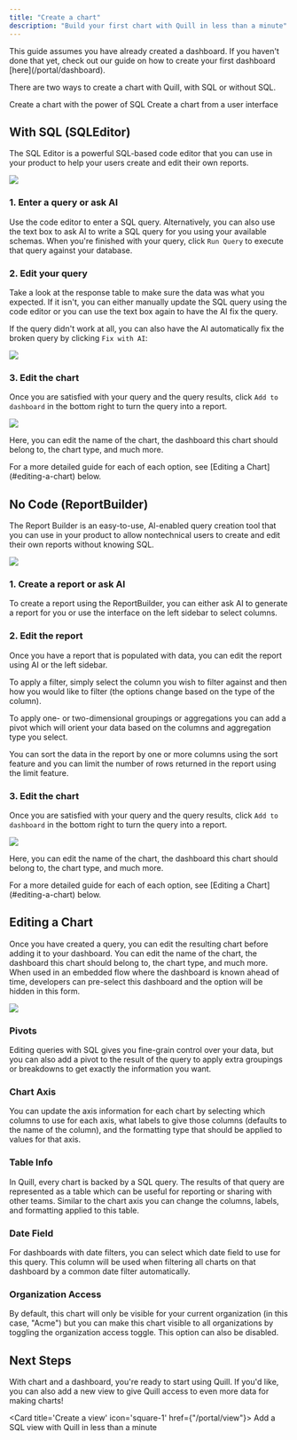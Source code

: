 ```yaml
---
title: "Create a chart"
description: "Build your first chart with Quill in less than a minute"
---
```


<Note>
	This guide assumes you have already created a dashboard. If you haven't done
	that yet, check out our guide on how to create your first dashboard
	[here](/portal/dashboard).
</Note>

There are two ways to create a chart with Quill, with SQL or without SQL.

<CardGroup cols={2}>
	<Card
		title='With SQL (SQLEditor)'
		icon='code'
		href='/portal/chart#with-sql-sqleditor'>
		Create a chart with the power of SQL
	</Card>
	<Card
		title='No Code (ReportBuilder)'
		icon='hammer'
		href='/portal/chart#no-code-reportbuilder'>
		Create a chart from a user interface
	</Card>
</CardGroup>

## With SQL (SQLEditor)

The SQL Editor is a powerful SQL-based code editor that you can use in your
product to help your users create and edit their own reports.

<Frame>
	<img src='/images/sql_editor.png' />
</Frame>

### 1. Enter a query or ask AI

Use the code editor to enter a SQL query. Alternatively, you can also use the text box to ask AI to write a SQL query for you using your available schemas. When you're finished with your query, click `Run Query` to execute that query against your database.

### 2. Edit your query

Take a look at the response table to make sure the data was what you expected. If it isn't, you can either manually update the SQL query using the code editor or you can use the text box again to have the AI fix the query.

If the query didn't work at all, you can also have the AI automatically fix the broken query by clicking `Fix with AI`:

<Frame>
	<img src='/images/fix_query.png' />
</Frame>

### 3. Edit the chart

Once you are satisfied with your query and the query results, click `Add to dashboard` in the bottom right to turn the query into a report.

<Frame>
	<img src='/images/edit_chart.png' />
</Frame>

Here, you can edit the name of the chart, the dashboard this chart should belong to, the chart type, and much more.

<Tip>
	For a more detailed guide for each of each option, see [Editing a
	Chart](#editing-a-chart) below.
</Tip>

## No Code (ReportBuilder)

The Report Builder is an easy-to-use, AI-enabled query creation tool that you
can use in your product to allow nontechnical users to create and edit their own
reports without knowing SQL.

<Frame>
	<img src='/images/report_builder.png' />
</Frame>

### 1. Create a report or ask AI

To create a report using the ReportBuilder, you can either ask AI to generate a report for you or use the interface on the left sidebar to select columns.

### 2. Edit the report

Once you have a report that is populated with data, you can edit the report using AI or the left sidebar.

To apply a filter, simply select the column you wish to filter against and then how you would like to filter (the options change based on the type of the column).

To apply one- or two-dimensional groupings or aggregations you can add a pivot which will orient your data based on the columns and aggregation type you select.

You can sort the data in the report by one or more columns using the sort feature and you can limit the number of rows returned in the report using the limit feature.

### 3. Edit the chart

Once you are satisfied with your query and the query results, click `Add to dashboard` in the bottom right to turn the query into a report.

<Frame>
	<img src='/images/edit_chart_2.png' />
</Frame>

Here, you can edit the name of the chart, the dashboard this chart should belong to, the chart type, and much more.

<Tip>
	For a more detailed guide for each of each option, see [Editing a
	Chart](#editing-a-chart) below.
</Tip>

## Editing a Chart

Once you have created a query, you can edit the resulting chart before adding it
to your dashboard. You can edit the name of the chart, the dashboard this chart
should belong to, the chart type, and much more. When used in an embedded flow
where the dashboard is known ahead of time, developers can pre-select this
dashboard and the option will be hidden in this form.

<Frame>
	<img src='/images/edit_chart_3.png' />
</Frame>

### Pivots

Editing queries with SQL gives you fine-grain control over your data, but you can also add a pivot to the result of the query to apply extra groupings or breakdowns to get exactly the information you want.

### Chart Axis

You can update the axis information for each chart by selecting which columns to use for each axis, what labels to give those columns (defaults to the name of the column), and the formatting type that should be applied to values for that axis.

### Table Info

In Quill, every chart is backed by a SQL query. The results of that query are represented as a table which can be useful for reporting or sharing with other teams. Similar to the chart axis you can change the columns, labels, and formatting applied to this table.

### Date Field

For dashboards with date filters, you can select which date field to use for this query. This column will be used when filtering all charts on that dashboard by a common date filter automatically.

### Organization Access

By default, this chart will only be visible for your current organization (in this case, "Acme") but you can make this chart visible to all organizations by toggling the organization access toggle. This option can also be disabled.

## Next Steps

With chart and a dashboard, you're ready to start using Quill. If you'd like, you can also add a new view to give Quill access to even more data for making charts!

<Card title='Create a view' icon='square-1' href={"/portal/view"}>
	Add a SQL view with Quill in less than a minute
</Card>
